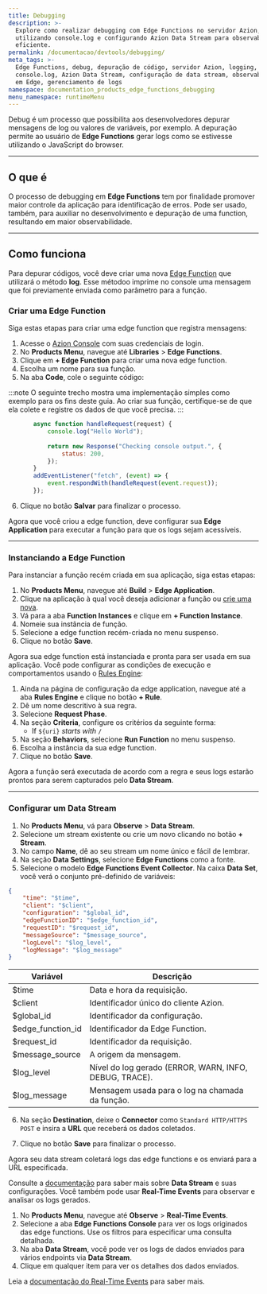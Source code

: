 ```yaml
---
title: Debugging
description: >-
  Explore como realizar debugging com Edge Functions no servidor Azion,
  utilizando console.log e configurando Azion Data Stream para observabilidade
  eficiente.
permalink: /documentacao/devtools/debugging/
meta_tags: >-
  Edge Functions, debug, depuração de código, servidor Azion, logging,
  console.log, Azion Data Stream, configuração de data stream, observabilidade
  em Edge, gerenciamento de logs
namespace: documentation_products_edge_functions_debugging
menu_namespace: runtimeMenu
---
```


Debug é um processo que possibilita aos desenvolvedores depurar mensagens de log ou valores de variáveis, por exemplo. A depuração permite ao usuário de **Edge Functions** gerar logs como se estivesse utilizando o JavaScript do browser.

---

## O que é

O processo de debugging em **Edge Functions** tem por finalidade promover maior controle da aplicação para identificação de erros. Pode ser usado, também, para auxiliar no desenvolvimento e depuração de uma function, resultando em maior observabilidade.

---

## Como funciona

Para depurar códigos, você deve criar uma nova [Edge Function](/pt-br/documentacao/produtos/build/edge-application/edge-functions/) que utilizará o método **log**. Esse métodoo imprime no console uma mensagem que foi previamente enviada como parâmetro para a função.

### Criar uma Edge Function

Siga estas etapas para criar uma edge function que registra mensagens:

1. Acesse o [Azion Console](https://console.azion.com/) com suas credenciais de login.
2. No **Products Menu**, navegue até **Libraries** > **Edge Functions**.
3. Clique em **+ Edge Function** para criar uma nova edge function.
4. Escolha um nome para sua função.
5. Na aba **Code**, cole o seguinte código:

:::note
O seguinte trecho mostra uma implementação simples como exemplo para os fins deste guia. Ao criar sua função, certifique-se de que ela colete e registre os dados de que você precisa.
:::

```js
       async function handleRequest(request) {
           console.log("Hello World");
    
           return new Response("Checking console output.", {
               status: 200,
           });
       }
       addEventListener("fetch", (event) => {
           event.respondWith(handleRequest(event.request));
       });
```

6. Clique no botão **Salvar** para finalizar o processo.

Agora que você criou a edge function, deve configurar sua **Edge Application** para executar a função para que os logs sejam acessíveis.

---

### Instanciando a Edge Function

Para instanciar a função recém criada em sua aplicação, siga estas etapas:

1. No **Products Menu**, navegue até **Build** > **Edge Application**.
2. Clique na aplicação à qual você deseja adicionar a função ou [crie uma nova](/pt-br/documentacao/produtos/build/edge-application/primeiros-passos/).
3. Vá para a aba **Function Instances** e clique em **+ Function Instance**.
4. Nomeie sua instância de função.
5. Selecione a edge function recém-criada no menu suspenso.
6. Clique no botão **Save**.

Agora sua edge function está instanciada e pronta para ser usada em sua aplicação. Você pode configurar as condições de execução e comportamentos usando o [Rules Engine](/pt-br/documentacao/produtos/build/edge-application/rules-engine/):

1. Ainda na página de configuração da edge application, navegue até a aba **Rules Engine** e clique no botão **+ Rule**.
2. Dê um nome descritivo à sua regra.
3. Selecione **Request Phase**.
4. Na seção **Criteria**, configure os critérios da seguinte forma:
   - If `${uri}` *starts with* `/`
5. Na seção **Behaviors**, selecione **Run Function** no menu suspenso.
6. Escolha a instância da sua edge function.
7. Clique no botão **Save**.

Agora a função será executada de acordo com a regra e seus logs estarão prontos para serem capturados pelo **Data Stream**.

---

### Configurar um Data Stream

1. No **Products Menu**, vá para **Observe** > **Data Stream**.
2. Selecione um stream existente ou crie um novo clicando no botão **+ Stream**.
3. No campo **Name**, dê ao seu stream um nome único e fácil de lembrar.
4. Na seção **Data Settings**, selecione **Edge Functions** como a fonte.
5. Selecione o modelo **Edge Functions Event Collector**. Na caixa **Data Set**, você verá o conjunto pré-definido de variáveis:

```json
{
	"time": "$time",
	"client": "$client",
	"configuration": "$global_id",
	"edgeFunctionID": "$edge_function_id",
	"requestID": "$request_id",
	"messageSource": "$message_source",
	"logLevel": "$log_level",
	"logMessage": "$log_message"
}
```

| Variável | Descrição |
| --- | --- |
| $time | Data e hora da requisição. |
| $client | Identificador único do cliente Azion. |
| $global_id | Identificador da configuração. |
| $edge_function_id | Identificador da Edge Function. |
| $request_id | Identificador da requisição. |
| $message_source | A origem da mensagem. |
| $log_level | Nível do log gerado (ERROR, WARN, INFO, DEBUG, TRACE). |
| $log_message | Mensagem usada para o log na chamada da função. |

6. Na seção **Destination**, deixe o **Connector** como `Standard HTTP/HTTPS POST` e insira a **URL** que receberá os dados coletados.

7. Clique no botão **Save** para finalizar o processo.

Agora seu data stream coletará logs das edge functions e os enviará para a URL especificada.

Consulte a [documentação](/pt-br/documentacao/produtos/observe/data-stream/) para saber mais sobre **Data Stream** e suas configurações. Você também pode usar **Real-Time Events** para observar e analisar os logs gerados.

1. No **Products Menu**, navegue até **Observe** > **Real-Time Events**.
2. Selecione a aba **Edge Functions Console** para ver os logs originados das edge functions. Use os filtros para especificar uma consulta detalhada.
3. Na aba **Data Stream**, você pode ver os logs de dados enviados para vários endpoints via **Data Stream**.
4. Clique em qualquer item para ver os detalhes dos dados enviados.

Leia a [documentação do Real-Time Events](/pt-br/documentacao/produtos/observe/real-time-events/) para saber mais.
